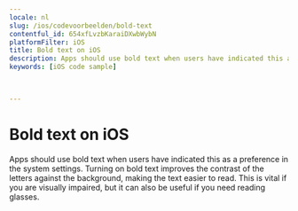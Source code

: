 ```yaml
---
locale: nl
slug: /ios/codevoorbeelden/bold-text
contentful_id: 654xfLvzbKaraiDXwbWybN
platformFilter: iOS
title: Bold text on iOS
description: Apps should use bold text when users have indicated this as a preference in the system settings.
keywords: [iOS code sample]


	
---
```


# Bold text on iOS

Apps should use bold text when users have indicated this as a preference in the system settings. Turning on bold text improves the contrast of the letters against the background, making the text easier to read. This is vital if you are visually impaired, but it can also be useful if you need reading glasses.

<CodeSample id="text-bold" locale="nl" platform="ios"/>